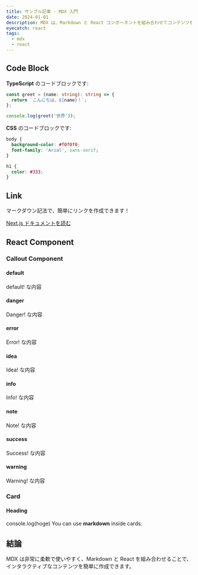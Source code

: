 ```yaml
---
title: サンプル記事 - MDX 入門
date: 2024-01-01
description: MDX は、Markdown と React コンポーネントを組み合わせてコンテンツを書くための強力な方法です。この記事では、MDX の様々な要素を紹介します。
eyecatch: react
tags:
  - mdx
  - react
---
```


## Code Block

**TypeScript** のコードブロックです:

```typescript
const greet = (name: string): string => {
  return `こんにちは、${name}！`;
};

console.log(greet('世界'));
```

**CSS** のコードブロックです:

```css
body {
  background-color: #f0f0f0;
  font-family: 'Arial', sans-serif;
}

h1 {
  color: #333;
}
```

## Link

マークダウン記法で、簡単にリンクを作成できます！

[Next.js ドキュメントを読む](https://nextjs.org/docs)

## React Component

### Callout Component

#### default

<Callout>default! な内容</Callout>

#### danger

<Callout type="danger">Danger! な内容</Callout>

#### error

<Callout type="error">Error! な内容</Callout>

#### idea

<Callout type="idea">Idea! な内容</Callout>

#### info

<Callout type="info">Info! な内容</Callout>

#### note

<Callout type="note">Note! な内容</Callout>

#### success

<Callout type="success">Success! な内容</Callout>

#### warning

<Callout type="warning">Warning! な内容</Callout>

### Card

<Card href="#">

#### Heading

console.log(hoge)
You can use **markdown** inside cards.

</Card>

## 結論

MDX は非常に柔軟で使いやすく、Markdown と React を組み合わせることで、インタラクティブなコンテンツを簡単に作成できます。
